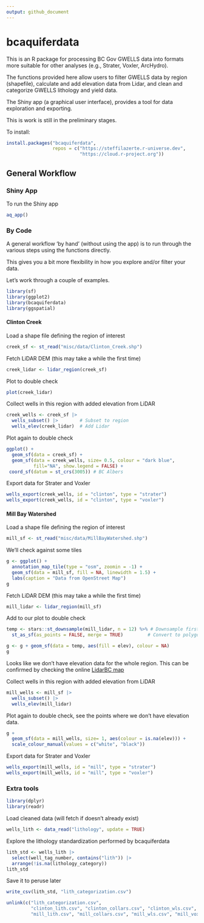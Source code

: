 ```yaml
---
output: github_document
---
```


# bcaquiferdata

This is an R package for processing BC Gov GWELLS data into formats more suitable for 
other analyses (e.g., Strater, Voxler, ArcHydro).

The functions provided here allow users to filter GWELLS data by region (shapefile),
calculate and add elevation data from Lidar, and clean and categorize GWELLS
lithology and yield data. 

The Shiny app (a graphical user interface), provides a tool for data exploration
and exporting.


This is work is still in the preliminary stages. 


To install:

```r
install.packages("bcaquiferdata", 
                 repos = c("https://steffilazerte.r-universe.dev", 
                           "https://cloud.r-project.org"))
```

## General Workflow

### Shiny App
To run the Shiny app
```r
aq_app()
```



### By Code

A general workflow 'by hand' (without using the app) is to run through 
the various steps using the functions directly.

This gives you a bit more flexibility in how you explore and/or filter your
data.

Let's work through a couple of examples. 

```r
library(sf)
library(ggplot2)
library(bcaquiferdata)
library(ggspatial)
```

#### Clinton Creek
Load a shape file defining the region of interest
```r
creek_sf <- st_read("misc/data/Clinton_Creek.shp")
```

Fetch LiDAR DEM (this may take a while the first time)

```r
creek_lidar <- lidar_region(creek_sf)
```

Plot to double check
```r
plot(creek_lidar)
```

Collect wells in this region with added elevation from LiDAR

```r
creek_wells <- creek_sf |>
  wells_subset() |>        # Subset to region
  wells_elev(creek_lidar)  # Add Lidar
```

Plot again to double check
```r
ggplot() +
  geom_sf(data = creek_sf) +
  geom_sf(data = creek_wells, size= 0.5, colour = "dark blue",
          fill="NA", show.legend = FALSE) +
 coord_sf(datum = st_crs(3005)) # BC Albers
```

Export data for Strater and Voxler
```r
wells_export(creek_wells, id = "clinton", type = "strater")
wells_export(creek_wells, id = "clinton", type = "voxler")
```

#### Mill Bay Watershed
Load a shape file defining the region of interest
```r
mill_sf <- st_read("misc/data/MillBayWatershed.shp")
```

We'll check against some tiles
```r
g <- ggplot() +
  annotation_map_tile(type = "osm", zoomin = -1) +
  geom_sf(data = mill_sf, fill = NA, linewidth = 1.5) +
  labs(caption = "Data from OpenStreet Map")
g
```

Fetch LiDAR DEM (this may take a while the first time)

```r
mill_lidar <- lidar_region(mill_sf)
```

Add to our plot to double check
```r
temp <- stars::st_downsample(mill_lidar, n = 12) %>% # Downsample first
  st_as_sf(as_points = FALSE, merge = TRUE)         # Convert to polygons

g <- g + geom_sf(data = temp, aes(fill = elev), colour = NA)
g
```

Looks like we don't have elevation data for the whole region. 
This can be confirmed by checking the online [LidarBC map](https://www.arcgis.com/apps/mapviewer/index.html?webmap=c2967cee749b4bdbac5e7c62935ca167)

Collect wells in this region with added elevation from LiDAR

```r
mill_wells <- mill_sf |>
  wells_subset() |>
  wells_elev(mill_lidar)
```

Plot again to double check, see the points where we don't have elevation data.
```r
g +
  geom_sf(data = mill_wells, size= 1, aes(colour = is.na(elev))) +
  scale_colour_manual(values = c("white", "black"))
```



Export data for Strater and Voxler
```r
wells_export(mill_wells, id = "mill", type = "strater")
wells_export(mill_wells, id = "mill", type = "voxler")
```


### Extra tools

```r
library(dplyr)
library(readr)
```


Load cleaned data (will fetch if doesn't already exist)

```r
wells_lith <- data_read("lithology", update = TRUE)
```

Explore the lithology standardization performed by bcaquiferdata

```r
lith_std <- wells_lith |>
  select(well_tag_number, contains("lith")) |>
  arrange(!is.na(lithology_category))
lith_std
```

Save it to peruse later
```r
write_csv(lith_std, "lith_categorization.csv")
```


```r
unlink(c("lith_categorization.csv", 
         "clinton_lith.csv", "clinton_collars.csv", "clinton_wls.csv", "clinton_vox",
         "mill_lith.csv", "mill_collars.csv", "mill_wls.csv", "mill_vox"))
```

